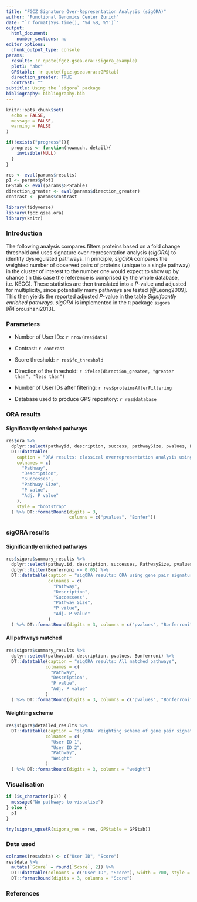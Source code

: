 ```yaml
---
title: "FGCZ Signature Over-Representation Analysis (sigORA)"
author: "Functional Genomics Center Zurich"
date: "`r format(Sys.time(), '%d %B, %Y')`"
output:
  html_document:
    number_sections: no
editor_options:
  chunk_output_type: console
params:
  results: !r quote(fgcz.gsea.ora::sigora_example)
  plot1: "abc"
  GPStable: !r quote(fgcz.gsea.ora::GPStab)
  direction_greater: TRUE
  contrast: ""
subtitle: Using the `sigora` package
bibliography: bibliography.bib
---
```


```r
knitr::opts_chunk$set(
  echo = FALSE,
  message = FALSE,
  warning = FALSE
)

if(!exists("progress")){
  progress <- function(howmuch, detail){
    invisible(NULL)
  }
}

res <- eval(params$results)
p1 <- params$plot1
GPStab <- eval(params$GPStable)
direction_greater <- eval(params$direction_greater)
contrast <- params$contrast

library(tidyverse)
library(fgcz.gsea.ora)
library(knitr)
```

### Introduction

The following analysis compares filters proteins based on a fold change threshold and uses signature over-representation analysis (*sigORA*) to identify dysregulated pathways. In principle, *sigORA* compares the weighted number of observed pairs of proteins (unique to a single pathway)  in the cluster of interest to the number one would expect to show up by chance (in this case the reference is comprised by the whole database, i.e. KEGG). These statistics are then translated into a *P*-value and adjusted for multiplicity, since potentially many pathways are tested [@Leong2009]. This then yields the reported adjusted *P*-value in the table *Signifcantly enriched pathways*. *sigORA* is implemented in the `R` package `sigora` [@Foroushani2013].

### Parameters

- Number of User IDs: `r nrow(res$data)`

- Contrast: `r contrast`

- Score threshold: `r res$fc_threshold`

- Direction of the threshold: `r ifelse(direction_greater, "greater than", "less than")`

- Number of User IDs after filtering: `r res$proteinsAfterFiltering`

- Database used to produce GPS repository: `r res$database`

### ORA results {.tabset .tabset-pills}

#### Significantly enriched pathways

```r
res$ora %>%
  dplyr::select(pathwyid, description, success, pathwaySize, pvalues, Bonfer) %>%
  DT::datatable(
    caption = "ORA results: classical overrepresentation analysis using Fisher's exact test",
    colnames = c(
      "Pathway",
      "Description",
      "Successes",
      "Pathway Size",
      "P value",
      "Adj. P value"
    ),
    style = "bootstrap"
  ) %>% DT::formatRound(digits = 3,
                        columns = c("pvalues", "Bonfer"))
```


### sigORA results {.tabset .tabset-pills}

#### Significantly enriched pathways


```r
res$sigora$summary_results %>% 
  dplyr::select(pathwy.id, description, successes, PathwaySize, pvalues, Bonferroni) %>% 
  dplyr::filter(Bonferroni <= 0.05) %>% 
  DT::datatable(caption = "sigORA results: ORA using gene pair signatures", 
                colnames = c(
                  "Pathway",
                  "Description",
                  "Successess",
                  "Pathway Size",
                  "P value",
                  "Adj. P value"
                )
  ) %>% DT::formatRound(digits = 3, columns = c("pvalues", "Bonferroni"))
```

#### All pathways matched

```r
res$sigora$summary_results %>% 
  dplyr::select(pathwy.id, description, pvalues, Bonferroni) %>% 
  DT::datatable(caption = "sigORA results: All matched pathways", 
               colnames = c(
                 "Pathway",
                 "Description",
                 "P value",
                 "Adj. P value"
               )
  ) %>% DT::formatRound(digits = 3, columns = c("pvalues", "Bonferroni"))
```

#### Weighting scheme

```r
res$sigora$detailed_results %>% 
  DT::datatable(caption = "sigORA: Weighting scheme of gene pair signatures used",
               colnames = c(
                 "User ID 1",
                 "User ID 2",
                 "Pathway",
                 "Weight"
               )
  ) %>% DT::formatRound(digits = 3, columns = "weight")
```

### Visualisation

```r
if (is_character(p1)) {
  message("No pathways to visualise")
} else {
  p1
}
```

```r
try(sigora_upsetR(sigora_res = res, GPStable = GPStab))
```


### Data used

```r
colnames(res$data) <- c("User ID", "Score")
res$data %>%
  mutate(`Score` = round(`Score`, 2)) %>% 
  DT::datatable(colnames = c("User ID", "Score"), width = 700, style = "bootstrap") %>%
  DT::formatRound(digits = 3, columns = "Score")
```


### References
